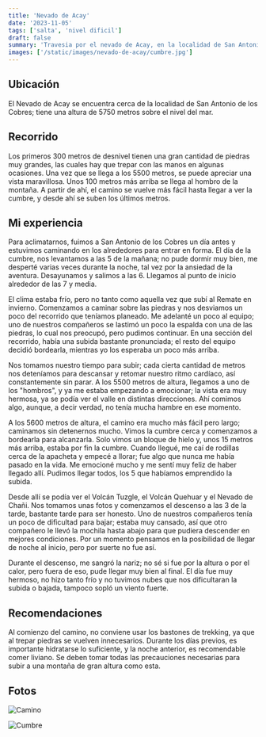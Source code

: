 ```yaml
---
title: 'Nevado de Acay'
date: '2023-11-05'
tags: ['salta', 'nivel dificil']
draft: false
summary: 'Travesia por el nevado de Acay, en la localidad de San Antonio de los Cobres, Salta.'
images: ['/static/images/nevado-de-acay/cumbre.jpg']
---
```


## Ubicación
El Nevado de Acay se encuentra cerca de la localidad de San Antonio de los Cobres; tiene una altura de 5750 metros sobre el nivel del mar.

## Recorrido
Los primeros 300 metros de desnivel tienen una gran cantidad de piedras muy grandes, las cuales hay que trepar con las manos en algunas ocasiones. Una vez que se llega a los 5500 metros, se puede apreciar una vista maravillosa. Unos 100 metros más arriba se llega al hombro de la montaña. A partir de ahí, el camino se vuelve más fácil hasta llegar a ver la cumbre, y desde ahí se suben los últimos metros.

## Mi experiencia

Para aclimatarnos, fuimos a San Antonio de los Cobres un día antes y estuvimos caminando en los alrededores para entrar en forma. El día de la cumbre, nos levantamos a las 5 de la mañana; no pude dormir muy bien, me desperté varias veces durante la noche, tal vez por la ansiedad de la aventura. Desayunamos y salimos a las 6. Llegamos al punto de inicio alrededor de las 7 y media.

El clima estaba frío, pero no tanto como aquella vez que subí al Remate en invierno. Comenzamos a caminar sobre las piedras y nos desviamos un poco del recorrido que teníamos planeado. Me adelanté un poco al equipo; uno de nuestros compañeros se lastimó un poco la espalda con una de las piedras, lo cual nos preocupó, pero pudimos continuar. En una sección del recorrido, había una subida bastante pronunciada; el resto del equipo decidió bordearla, mientras yo los esperaba un poco más arriba.

Nos tomamos nuestro tiempo para subir; cada cierta cantidad de metros nos deteníamos para descansar y retomar nuestro ritmo cardíaco, así constantemente sin parar. A los 5500 metros de altura, llegamos a uno de los "hombros", y ya me estaba empezando a emocionar; la vista era muy hermosa, ya se podía ver el valle en distintas direcciones. Ahí comimos algo, aunque, a decir verdad, no tenía mucha hambre en ese momento.

A los 5600 metros de altura, el camino era mucho más fácil pero largo; caminamos sin detenernos mucho. Vimos la cumbre cerca y comenzamos a bordearla para alcanzarla. Solo vimos un bloque de hielo y, unos 15 metros más arriba, estaba por fin la cumbre. Cuando llegué, me caí de rodillas cerca de la apacheta y empecé a llorar; fue algo que nunca me había pasado en la vida. Me emocioné mucho y me sentí muy feliz de haber llegado allí. Pudimos llegar todos, los 5 que habíamos emprendido la subida.

Desde allí se podía ver el Volcán Tuzgle, el Volcán Quehuar y el Nevado de Chañi. Nos tomamos unas fotos y comenzamos el descenso a las 3 de la tarde, bastante tarde para ser honesto. Uno de nuestros compañeros tenía un poco de dificultad para bajar; estaba muy cansado, así que otro compañero le llevó la mochila hasta abajo para que pudiera descender en mejores condiciones. Por un momento pensamos en la posibilidad de llegar de noche al inicio, pero por suerte no fue así.

Durante el descenso, me sangró la nariz; no sé si fue por la altura o por el calor, pero fuera de eso, pude llegar muy bien al final. El día fue muy hermoso, no hizo tanto frío y no tuvimos nubes que nos dificultaran la subida o bajada, tampoco sopló un viento fuerte.

## Recomendaciones
Al comienzo del camino, no conviene usar los bastones de trekking, ya que al trepar piedras se vuelven innecesarios. Durante los días previos, es importante hidratarse lo suficiente, y la noche anterior, es recomendable comer liviano. Se deben tomar todas las precauciones necesarias para subir a una montaña de gran altura como esta.

## Fotos
![Camino](/static/images/nevado-de-acay/camino.jpg)

![Cumbre](/static/images/nevado-de-acay/cumbre.jpg)